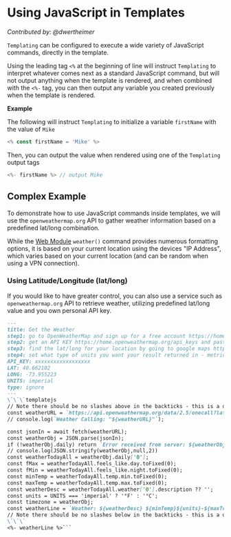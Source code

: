 # Using JavaScript in Templates

_Contributed by: @dwertheimer_

`Templating` can be configured to execute a wide variety of JavaScript commands, directly in the template.

Using the leading tag `<%` at the beginning of line will instruct `Templating` to interpret whatever comes next as a standard JavaScript command, but will not output anything when the template is rendered, and when combined with the `<%-` tag, you can then output any variable you created previously when the template is rendered.

**Example**

The following will instruct `Templating` to initialize a variable `firstName` with the value of `Mike`

```javascript
<% const firstName = 'Mike' %>
```

Then, you can output the value when rendered using one of the `Templating` output tags

```javascript
<%- firstName %> // output Mike
```

## Complex Example

To demonstrate how to use JavaScript commands inside templates, we will use the `openweathermap.org` API to gather weather information based on a predefined lat/long combination.

While the [Web Module](/docs/templating-modules/web-module) `weather()` command provides numerous formatting options, it is based on your current location using the devices "IP Address", which varies based on your current location (and can be random when using a VPN connection).

### Using Latitude/Longitude (lat/long)

If you would like to have greater control, you can also use a service such as `openweathermap.org` API to retrieve weather, utilizing predefined lat/long value and you own personal API key.

```markdown
---
title: Get the Weather
step1: go to OpenWeatherMap and sign up for a free account https://home.openweathermap.org/users/sign_up
step2: get an API KEY https://home.openweathermap.org/api_keys and paste it below after where it says API_KEY
step3: find the lat/long for your location by going to google maps https://www.google.com/maps, searching for an address and then right-clicking that address on a map. Insert your the latitude (the first number) and longitude (the second number) below
step4: set what type of units you want your result returned in - metric (for °C) or imperial (for °F)
API_KEY: xxxxxxxxxxxxxxxxxx
LAT: 40.662102
LONG: -73.955223
UNITS: imperial
type: ignore
---
\`\`\`templatejs
// Note there should be no slashes above in the backticks - this is a documentation artifact
const weatherURL = `https://api.openweathermap.org/data/2.5/onecall?lat=${encodeURIComponent(LAT)}&lon=${encodeURIComponent(LONG)}&exclude=current,hourly,minutely&units=${encodeURIComponent(UNITS)}&appid=${encodeURIComponent(API_KEY)}`; 
// console.log(`Weather Calling: "${weatherURL}"`);

const jsonIn = await fetch(weatherURL);
const weatherObj = JSON.parse(jsonIn);
if (!weatherObj.daily) return `Error received from server: ${weatherObj.message}`;
// console.log(JSON.stringify(weatherObj,null,2))
const weatherTodayAll = weatherObj.daily['0'];
const fMax = weatherTodayAll.feels_like.day.toFixed(0);
const fMin = weatherTodayAll.feels_like.night.toFixed(0);
const minTemp = weatherTodayAll.temp.min.toFixed(0);
const maxTemp = weatherTodayAll.temp.max.toFixed(0);
const weatherDesc = weatherTodayAll.weather['0'].description ?? '';
const units = UNITS === 'imperial' ? '°F' : '°C';
const timezone = weatherObj;
const weatherLine = `Weather: ${weatherDesc} ${minTemp}${units}-${maxTemp}${units}; Feels like: ${fMin}${units}-${fMax}${units}`;
// Note there should be no slashes below in the backticks - this is a documentation artifact
\`\`\`
<%- weatherLine %>```
